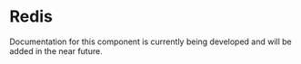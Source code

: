 # Redis

Documentation for this component is currently being developed and will be added in the near future.
